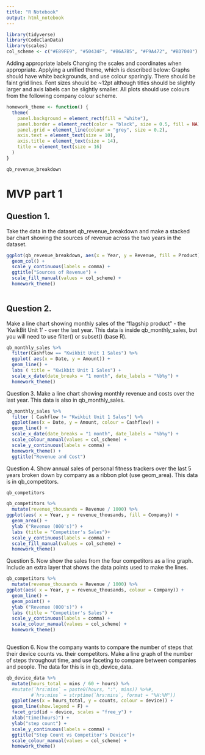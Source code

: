 ```yaml
---
title: "R Notebook"
output: html_notebook
---
```



```r
library(tidyverse)
library(CodeClanData)
library(scales)
col_scheme <- c("#E89FE9", "#50434F", "#B6A7B5", "#F9A472", "#BD7040")

```


Adding appropriate labels
Changing the scales and coordinates when appropriate.
Applying a unified theme, which is described below:
Graphs should have white backgrounds, and use colour sparingly.
There should be faint grid lines.
Font sizes should be ~12pt although titles should be slightly larger and axis labels can be slightly smaller.
All plots should use colours from the following company colour scheme.
```r
homework_theme <- function() {
  theme(
    panel.background = element_rect(fill = "white"),
    panel.border = element_rect(color = "black", size = 0.5, fill = NA),
    panel.grid = element_line(colour = "grey", size = 0.2),
    axis.text = element_text(size = 10),
    axis.title = element_text(size = 14),
    title = element_text(size = 16)
  )
}
```


```r
qb_revenue_breakdown

```

# MVP part 1

## Question 1.
Take the data in the dataset qb_revenue_breakdown and make a stacked bar chart showing the sources of revenue across the two years in the dataset.

```r
ggplot(qb_revenue_breakdown, aes(x = Year, y = Revenue, fill = Product)) +
  geom_col() +
  scale_y_continuous(labels = comma) +
  ggtitle("Sources of Revenue") +
  scale_fill_manual(values = col_scheme) +
  homework_theme()
  
```

## Question 2.
Make a line chart showing monthly sales of the “flagship product” - the ‘KwikBit Unit 1’ - over the last year. This data is inside qb_monthly_sales, but you will need to use filter() or subset() (base R).


```r
qb_monthly_sales %>%
  filter(Cashflow == "Kwikbit Unit 1 Sales") %>%
  ggplot( aes(x = Date, y = Amount)) +
  geom_line() +
  labs ( title = "Kwikbit Unit 1 Sales") +
  scale_x_date(date_breaks = "1 month", date_labels = "%b%y") +
  homework_theme()

```

Question 3.
Make a line chart showing monthly revenue and costs over the last year. This data is also in qb_monthly_sales.

```r
qb_monthly_sales %>%
  filter ( Cashflow != "Kwikbit Unit 1 Sales") %>%
  ggplot(aes(x = Date, y = Amount, colour = Cashflow)) +
  geom_line() +
  scale_x_date(date_breaks = "1 month", date_labels = "%b%y") +
  scale_colour_manual(values = col_scheme) +
  scale_y_continuous(labels = comma) +
  homework_theme() +
  ggtitle("Revenue and Cost")
```

Question 4.
Show annual sales of personal fitness trackers over the last 5 years broken down by company as a ribbon plot (use geom_area). This data is in qb_competitors.

```r
qb_competitors
```

```r
qb_competitors %>%
  mutate(revenue_thousands = Revenue / 1000) %>%
ggplot(aes( x = Year, y = revenue_thousands, fill = Company)) +
  geom_area() +
  ylab ("Revenue (000's)") +
  labs (title = "Competitor's Sales")+
  scale_y_continuous(labels = comma) +
  scale_fill_manual(values = col_scheme) +
  homework_theme()
```


Question 5.
Now show the sales from the four competitors as a line graph. Include an extra layer that shows the data points used to make the lines.

```r
qb_competitors %>%
  mutate(revenue_thousands = Revenue / 1000) %>%
ggplot(aes( x = Year, y = revenue_thousands, colour = Company)) +
  geom_line() +
  geom_point() +
  ylab ("Revenue (000's)") +
  labs (title = "Competitor's Sales") +
  scale_y_continuous(labels = comma) +
  scale_colour_manual(values = col_scheme) +
  homework_theme()
  
```


Question 6.
Now the company wants to compare the number of steps that their device counts vs. their competitors. Make a line graph of the number of steps throughout time, and use faceting to compare between companies and people. The data for this is in qb_device_data.

```r
qb_device_data %>%
  mutate(hours_total = mins / 60 + hours) %>%
  #mutate(`hrs:mins` = paste0(hours, ":", mins)) %>%#,
         #`hrs:mins` = strptime(`hrs:mins`, format = "%H:%M"))
  ggplot(aes(x = hours_total, y = counts, colour = device)) +
  geom_line(show.legend = F) +
  facet_grid(id ~ device, scales = "free_y") +
  xlab("time(hours)") +
  ylab("step count") +
  scale_y_continuous(labels = comma) +
  ggtitle("Step Count vs Competitor's Device")+
  scale_colour_manual(values = col_scheme) +
  homework_theme()
```



